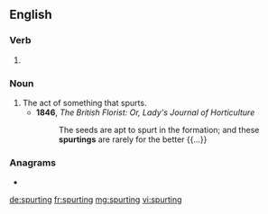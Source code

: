 ==English==

===Verb===
{{head|en|present participle}}

# {{present participle of|spurt|lang=en|nocat=1}}

===Noun===
{{en-noun}}

# The act of something that spurts.
#* '''1846''', ''The British Florist: Or, Lady's Journal of Horticulture''
#*: The seeds are apt to spurt in the formation; and these '''spurtings''' are rarely for the better {{...}}

===Anagrams===
* {{l|en|string up}}

[[de:spurting]]
[[fr:spurting]]
[[mg:spurting]]
[[vi:spurting]]